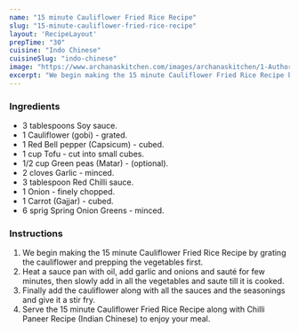 ---
name: "15 minute Cauliflower Fried Rice Recipe"
slug: "15-minute-cauliflower-fried-rice-recipe"
layout: 'RecipeLayout'
prepTime: "30"
cuisine: "Indo Chinese"
cuisineSlug: "indo-chinese"
image: "https://www.archanaskitchen.com/images/archanaskitchen/1-Author/sibyl_sunitha/15_minute_Cauliflower_Fried_Rice_Recipe_.jpg"
excerpt: "We begin making the 15 minute Cauliflower Fried Rice Recipe by grating the cauliflower and prepping the vegetables first"
---

### Ingredients

- 3 tablespoons Soy sauce.
- 1 Cauliflower (gobi) - grated.
- 1 Red Bell pepper (Capsicum) - cubed.
- 1 cup Tofu - cut into small cubes.
- 1/2 cup Green peas (Matar) - (optional).
- 2 cloves Garlic - minced.
- 3 tablespoon Red Chilli sauce.
- 1 Onion - finely chopped.
- 1 Carrot (Gajjar) - cubed.
- 6 sprig Spring Onion Greens - minced.

### Instructions

1. We begin making the 15 minute Cauliflower Fried Rice Recipe by grating the cauliflower and prepping the vegetables first.
1. Heat a sauce pan with oil, add garlic and onions and sauté for few minutes, then slowly add in all the vegetables and saute till it is cooked.
1. Finally add the cauliflower along with all the sauces and the seasonings and give it a stir fry.
1. Serve the 15 minute Cauliflower Fried Rice Recipe along with Chilli Paneer Recipe (Indian Chinese) to enjoy your meal.
